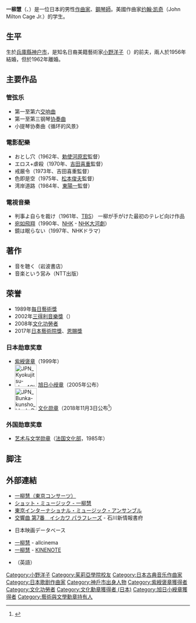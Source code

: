 {{Infobox person
| name          = 一柳慧
| image         = Toshi Ichiyanagi.jpg
| 原文名     = 一柳 慧
| 語系       = ja
| 羅馬拼音   = Ichiyanagi Toshi
| caption       = 一柳慧（攝於1960年）
| birth_name    = 
| birth_date    =  {{birth date and age|1933|02|04}}
| birth_place   = {{EOJ}}[[兵庫縣|兵庫縣]][[神戶市|神戶市]]
| death_date    =  <!-- {{Death date and age|YYYY|MM|DD|YYYY|MM|DD}} (death date then birth date) -->
| death_place   = 
| nationality   = {{JPN}}
| spouse        = {{marriage|[[小野洋子|小野洋子]]<br />|1956|1962|end=divorced}}
| other_names   = 
| occupation    = 作曲家、鋼琴家
| years_active  = 
| known_for     = 
| notable_works = 
}}
'''一柳慧'''（{{jpn|j=一柳 慧|hg=いちやなぎ とし|rm=Ichiyanagi Toshi}}、{{bd|1933年|2月4日|||Ichiyanagi Toshi}}）是一位日本的男性[[作曲家|作曲家]]、[[钢琴家|鋼琴師]]。美國作曲家[[约翰·凯奇|约翰·凯奇]]（John Milton Cage Jr.）的学生。

==生平==
生於[[兵库县|兵庫縣]][[神户市|神户市]]，是知名日裔美籍藝術家[[小野洋子|小野洋子]]（{{lang|ja|オノ・ヨーコ}}）的前夫，兩人於1956年結婚，但於1962年離婚。

== 主要作品 ==

=== 管弦乐 ===
* 第一至第六[[交响曲|交响曲]]
* 第一至第三钢琴[[协奏曲|协奏曲]]
* 小提琴协奏曲《循环的风景》

=== 電影配樂 ===
* おとし穴（1962年、[[敕使河原宏|勅使河原宏]]監督）
* エロス+虐殺（1970年、[[吉田喜重|吉田喜重]]監督）
* 戒厳令（1973年、吉田喜重監督）
* 色即是空（1975年、[[松本俊夫|松本俊夫]]監督）
* 湾岸道路（1984年、[[東陽一|東陽一]]監督）

=== 電視音樂 ===
* 判事よ自らを裁け（1961年、[[TBS電視台|TBS]]） 一柳が手がけた最初のテレビ向け作品
* [[宛如飛翔|宛如飛翔]]（1990年、[[日本放送協會|NHK]] - [[NHK大河劇|NHK大河劇]]）
* 鏡は眠らない（1997年、NHKドラマ）

== 著作 ==
* 音を聴く（岩波書店）
* 音楽という営み（NTT出版）

==荣誉==
*1989年[[每日藝術獎|每日藝術獎]]
*2002年[[三得利音樂獎|三得利音樂獎]]（{{lang|ja|サントリー音楽賞}}）
*2008年[[文化功勞者|文化功勞者]]
*2017年[[日本藝術院獎|日本藝術院獎]]、[[恩賜獎_(日本藝術院)|恩賜獎]]

===日本勋章奖章===
* [[紫綬褒章|紫綬褒章]]（1999年）
* [[File:JPN_Kyokujitsu-sho_4Class_BAR.svg|60px]] [[旭日章|旭日小绶章]]（2005年公布）
* [[File:JPN_Bunka-kunsho_blank_BAR.svg|60px]] [[文化勋章_(日本)|文化勋章]]（2018年11月3日公布<ref>{{ja}}{{cite web |url=https://www8.cao.go.jp/shokun/hatsurei/30aki/30bunkakunsho.pdf |title=平成30年度文化勲章受章者名簿 |publisher=[[内阁府|内阁府]] |date=2018-11-03 |accessdate=2021-07-02 |archive-date=2021-07-09 |archive-url=https://web.archive.org/web/20210709182042/https://www8.cao.go.jp/shokun/hatsurei/30aki/30bunkakunsho.pdf }}</ref>）

===外国勋章奖章===
* [[艺术与文学勋章|艺术与文学勋章]]（[[法国文化部|法国文化部]]，1985年）

== 脚注 ==

{{Reflist}}

== 外部連結 ==
* [https://web.archive.org/web/20160107052022/http://www.tokyo-concerts.co.jp/index.cfm?lang=jp&menu=artists&artistid=002 一柳慧（東京コンサーツ）]
* [http://www.schottjapan.com/composer/ichiyanagi/bio.html ショット・ミュージック - 一柳慧] {{Wayback|url=http://www.schottjapan.com/composer/ichiyanagi/bio.html |date=20211028202447 }}
* [https://web.archive.org/web/20160311055628/http://tokyo-concerts.co.jp/index.cfm?artistid=030&lang=jp&menu=artists 東京インターナショナル・ミュージック・アンサンブル]
* [https://web.archive.org/web/20160304192117/http://shofu.pref.ishikawa.jp/shofu/paraphrase/ 交響曲 第7番　イシカワ パラフレーズ] - 石川新情報書府
* {{Jmdb name|0037170}}日本映画データベース
* [http://www.allcinema.net/prog/show_p.php?num_p=240506 一柳慧] {{Wayback|url=http://www.allcinema.net/prog/show_p.php?num_p=240506 |date=20190511054338 }}<span> - </span>allcinema
* [http://www.kinenote.com/main/public/cinema/person.aspx?person_id=91955 一柳慧] {{Wayback|url=http://www.kinenote.com/main/public/cinema/person.aspx?person_id=91955 |date=20220505005818 }}<span> - </span>[[電影旬報|KINENOTE]]
* {{Imdb name|0406777}}（英語）

{{每日艺术奖}}
{{Authority control}}
{{DEFAULTSORT:Ichiyanagi Toshi}}
[[Category:小野洋子|Category:小野洋子]]
[[Category:茱莉亞學院校友|Category:茱莉亞學院校友]]
[[Category:日本古典音乐作曲家|Category:日本古典音乐作曲家]]
[[Category:日本歌剧作曲家|Category:日本歌剧作曲家]]
[[Category:神戶市出身人物|Category:神戶市出身人物]]
[[Category:紫綬褒章獲得者|Category:紫綬褒章獲得者]]
[[Category:文化功勞者|Category:文化功勞者]]
[[Category:文化勳章獲得者_(日本)|Category:文化勳章獲得者 (日本)]]
[[Category:旭日小綬章獲得者|Category:旭日小綬章獲得者]]
[[Category:藝術與文學勳章持有人|Category:藝術與文學勳章持有人]]